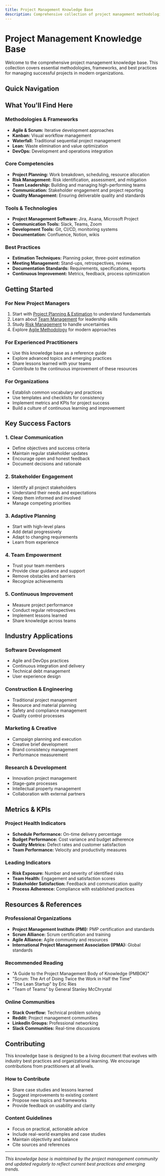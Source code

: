 ```yaml
---
title: Project Management Knowledge Base
description: Comprehensive collection of project management methodologies, frameworks, and best practices
---
```


# Project Management Knowledge Base

Welcome to the comprehensive project management knowledge base. This collection covers essential methodologies, frameworks, and best practices for managing successful projects in modern organizations.

## Quick Navigation

<Cards>
  <Card 
    title="Agile Methodology" 
    href="/project-management/agile-methodology"
    description="Learn about iterative development, Scrum, Kanban, and agile best practices"
  />
  <Card 
    title="Risk Management" 
    href="/project-management/risk-management"
    description="Identify, assess, and mitigate project risks effectively"
  />
  <Card 
    title="Team Management" 
    href="/project-management/team-management"
    description="Leadership strategies and team development techniques"
  />
  <Card 
    title="Planning & Estimation" 
    href="/project-management/planning-estimation"
    description="Project planning techniques and accurate estimation methods"
  />
</Cards>

## What You'll Find Here

### Methodologies & Frameworks
- **Agile & Scrum:** Iterative development approaches
- **Kanban:** Visual workflow management
- **Waterfall:** Traditional sequential project management
- **Lean:** Waste elimination and value optimization
- **DevOps:** Development and operations integration

### Core Competencies
- **Project Planning:** Work breakdown, scheduling, resource allocation
- **Risk Management:** Risk identification, assessment, and mitigation
- **Team Leadership:** Building and managing high-performing teams
- **Communication:** Stakeholder engagement and project reporting
- **Quality Management:** Ensuring deliverable quality and standards

### Tools & Technologies
- **Project Management Software:** Jira, Asana, Microsoft Project
- **Communication Tools:** Slack, Teams, Zoom
- **Development Tools:** Git, CI/CD, monitoring systems
- **Documentation:** Confluence, Notion, wikis

### Best Practices
- **Estimation Techniques:** Planning poker, three-point estimation
- **Meeting Management:** Stand-ups, retrospectives, reviews
- **Documentation Standards:** Requirements, specifications, reports
- **Continuous Improvement:** Metrics, feedback, process optimization

## Getting Started

### For New Project Managers
1. Start with [Project Planning & Estimation](./planning-estimation) to understand fundamentals
2. Learn about [Team Management](./team-management) for leadership skills
3. Study [Risk Management](./risk-management) to handle uncertainties
4. Explore [Agile Methodology](./agile-methodology) for modern approaches

### For Experienced Practitioners
- Use this knowledge base as a reference guide
- Explore advanced topics and emerging practices
- Share lessons learned with your teams
- Contribute to the continuous improvement of these resources

### For Organizations
- Establish common vocabulary and practices
- Use templates and checklists for consistency
- Implement metrics and KPIs for project success
- Build a culture of continuous learning and improvement

## Key Success Factors

### 1. Clear Communication
- Define objectives and success criteria
- Maintain regular stakeholder updates
- Encourage open and honest feedback
- Document decisions and rationale

### 2. Stakeholder Engagement
- Identify all project stakeholders
- Understand their needs and expectations
- Keep them informed and involved
- Manage competing priorities

### 3. Adaptive Planning
- Start with high-level plans
- Add detail progressively
- Adapt to changing requirements
- Learn from experience

### 4. Team Empowerment
- Trust your team members
- Provide clear guidance and support
- Remove obstacles and barriers
- Recognize achievements

### 5. Continuous Improvement
- Measure project performance
- Conduct regular retrospectives
- Implement lessons learned
- Share knowledge across teams

## Industry Applications

### Software Development
- Agile and DevOps practices
- Continuous integration and delivery
- Technical debt management
- User experience design

### Construction & Engineering
- Traditional project management
- Resource and material planning
- Safety and compliance management
- Quality control processes

### Marketing & Creative
- Campaign planning and execution
- Creative brief development
- Brand consistency management
- Performance measurement

### Research & Development
- Innovation project management
- Stage-gate processes
- Intellectual property management
- Collaboration with external partners

## Metrics & KPIs

### Project Health Indicators
- **Schedule Performance:** On-time delivery percentage
- **Budget Performance:** Cost variance and budget adherence
- **Quality Metrics:** Defect rates and customer satisfaction
- **Team Performance:** Velocity and productivity measures

### Leading Indicators
- **Risk Exposure:** Number and severity of identified risks
- **Team Health:** Engagement and satisfaction scores
- **Stakeholder Satisfaction:** Feedback and communication quality
- **Process Adherence:** Compliance with established practices

## Resources & References

### Professional Organizations
- **Project Management Institute (PMI):** PMP certification and standards
- **Scrum Alliance:** Scrum certification and training
- **Agile Alliance:** Agile community and resources
- **International Project Management Association (IPMA):** Global standards

### Recommended Reading
- "A Guide to the Project Management Body of Knowledge (PMBOK)"
- "Scrum: The Art of Doing Twice the Work in Half the Time"
- "The Lean Startup" by Eric Ries
- "Team of Teams" by General Stanley McChrystal

### Online Communities
- **Stack Overflow:** Technical problem solving
- **Reddit:** Project management communities
- **LinkedIn Groups:** Professional networking
- **Slack Communities:** Real-time discussions

## Contributing

This knowledge base is designed to be a living document that evolves with industry best practices and organizational learning. We encourage contributions from practitioners at all levels.

### How to Contribute
- Share case studies and lessons learned
- Suggest improvements to existing content
- Propose new topics and frameworks
- Provide feedback on usability and clarity

### Content Guidelines
- Focus on practical, actionable advice
- Include real-world examples and case studies
- Maintain objectivity and balance
- Cite sources and references

---

*This knowledge base is maintained by the project management community and updated regularly to reflect current best practices and emerging trends.*
